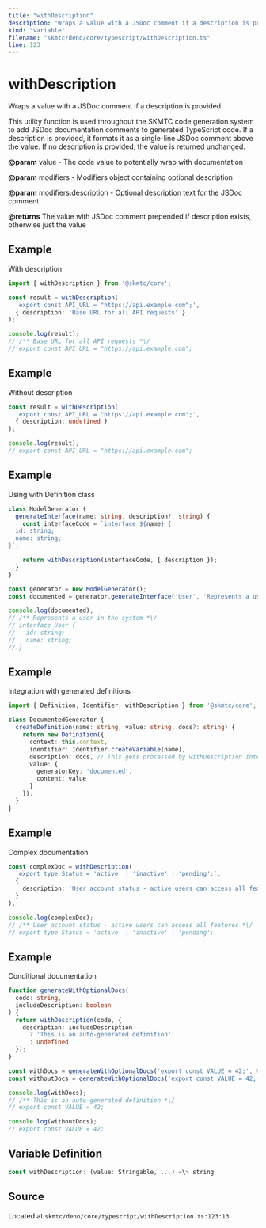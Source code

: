 ```yaml
---
title: "withDescription"
description: "Wraps a value with a JSDoc comment if a description is provided."
kind: "variable"
filename: "skmtc/deno/core/typescript/withDescription.ts"
line: 123
---
```


# withDescription

Wraps a value with a JSDoc comment if a description is provided.

This utility function is used throughout the SKMTC code generation system to
add JSDoc documentation comments to generated TypeScript code. If a description
is provided, it formats it as a single-line JSDoc comment above the value.
If no description is provided, the value is returned unchanged.


**@param** value - The code value to potentially wrap with documentation

**@param** modifiers - Modifiers object containing optional description

**@param** modifiers.description - Optional description text for the JSDoc comment

**@returns** The value with JSDoc comment prepended if description exists, otherwise just the value


## Example

With description
```typescript
import { withDescription } from '@skmtc/core';

const result = withDescription(
  'export const API_URL = "https://api.example.com";',
  { description: 'Base URL for all API requests' }
);

console.log(result);
// /** Base URL for all API requests *\/
// export const API_URL = "https://api.example.com";
```


## Example

Without description
```typescript
const result = withDescription(
  'export const API_URL = "https://api.example.com";',
  { description: undefined }
);

console.log(result);
// export const API_URL = "https://api.example.com";
```


## Example

Using with Definition class
```typescript
class ModelGenerator {
  generateInterface(name: string, description?: string) {
    const interfaceCode = `interface ${name} {
  id: string;
  name: string;
}`;

    return withDescription(interfaceCode, { description });
  }
}

const generator = new ModelGenerator();
const documented = generator.generateInterface('User', 'Represents a user in the system');

console.log(documented);
// /** Represents a user in the system *\/
// interface User {
//   id: string;
//   name: string;
// }
```


## Example

Integration with generated definitions
```typescript
import { Definition, Identifier, withDescription } from '@skmtc/core';

class DocumentedGenerator {
  createDefinition(name: string, value: string, docs?: string) {
    return new Definition({
      context: this.context,
      identifier: Identifier.createVariable(name),
      description: docs, // This gets processed by withDescription internally
      value: {
        generatorKey: 'documented',
        content: value
      }
    });
  }
}
```


## Example

Complex documentation
```typescript
const complexDoc = withDescription(
  `export type Status = 'active' | 'inactive' | 'pending';`,
  {
    description: 'User account status - active users can access all features'
  }
);

console.log(complexDoc);
// /** User account status - active users can access all features *\/
// export type Status = 'active' | 'inactive' | 'pending';
```


## Example

Conditional documentation
```typescript
function generateWithOptionalDocs(
  code: string,
  includeDescription: boolean
) {
  return withDescription(code, {
    description: includeDescription
      ? 'This is an auto-generated definition'
      : undefined
  });
}

const withDocs = generateWithOptionalDocs('export const VALUE = 42;', true);
const withoutDocs = generateWithOptionalDocs('export const VALUE = 42;', false);

console.log(withDocs);
// /** This is an auto-generated definition *\/
// export const VALUE = 42;

console.log(withoutDocs);
// export const VALUE = 42;
```

## Variable Definition

```typescript
const withDescription: (value: Stringable, ...) =\> string
```

## Source

Located at `skmtc/deno/core/typescript/withDescription.ts:123:13`
